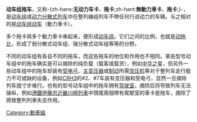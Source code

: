 {{多個問題|
{{Expert |time=2017-05-28}}
{{Expand |time=2017-05-28}}
{{Unreferenced|time=2014-10-03}}
}}
{{noteTA
|G1=Transport
|1=zh-hans:车厢;zh-hk:車卡;zh-tw:車廂;
|2=zh-hans:无动力车卡;zh-hk:拖卡;zh-tw:無動力車廂;
|3=zh-hans:分散式; zh-hant:分散式;
|4=zh-tw:線路;zh-cn:线路;zh-hk:綫路;
}}
'''动车组拖车'''，又称-{zh-hans:'''无动力车卡'''、'''拖卡''';zh-hant:'''無動力車卡'''、'''拖卡''';}-，是[[动车组|动车组]]或[[动力分散式列车|动力分散式列车]]中在整列编组列车不帶任何行进动力的车辆。与之相对的是[[动车组动车|动车组动车]]（動力車卡）。

多个拖卡與多个動力車卡串起来，便形成[[动车组|动车组]]。它们之间的比例，也就是[[动拖比|动拖比]]，形成了弱分散式动车组、强分散式动车组等等的分野。

不同的动车组有各自不同的拖车，而这些拖车的地位和作用也不相同。某些型号动车组中的拖车确实是可以摘除的纯负载（载客或载货），例如[[中华之星|中华之星]]，但另外一些动车组中的拖车却装有[[受电弓|受电弓]]、[[变压器|主变压器]]或[[制动|制动]]所需[[空压机|空压机]]等对于整列车走行能力不可或缺的设备，例如[[CRH3|CRH3]]的#2、#7车装有变压器和受电弓，显然一旦摘除列车就寸步难行。也有的型号动车组中的拖车拥有[[控制客車|驾驶室]]，摘除后将导致列车无法操纵，例如[[港鐵伊藤忠近畿川崎列車|港鐵伊藤忠近畿川崎列車]]中頭尾兩個帶有駕駛室的車卡是拖车，摘除了將致整列列車失去作用。

{{鐵路}}
{{rail-stub}}
[[Category:動車組|Category:動車組]]